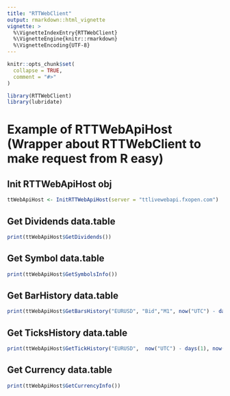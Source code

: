 ---
title: "RTTWebClient"
output: rmarkdown::html_vignette
vignette: >
  %\VignetteIndexEntry{RTTWebClient}
  %\VignetteEngine{knitr::rmarkdown}
  %\VignetteEncoding{UTF-8}
---

```{r, include = FALSE}
knitr::opts_chunk$set(
  collapse = TRUE,
  comment = "#>"
)
```

```{r setup, eval=FALSE}
library(RTTWebClient)
library(lubridate)
```

<!-- # Example of RTTWebApi methods (basic class) -->

<!-- ## Init Public(default) Client Obj (reference R class) -->
<!-- ```{r, eval=FALSE} -->
<!-- ttWebClient <- InitPublicWebClient(server = "ttlivewebapi.fxopen.com") -->
<!-- #or use InitPrivateWebClient(server = "ttlivewebapi.fxopen.com", port = 8443, id = "", key = "", secret = "") to set a private connect. Need set HMAC id, key and secret -->
<!-- ``` -->

<!-- ## Get Dividends data.table -->
<!-- ```{r, eval=FALSE} -->
<!-- print(ttWebClient$GetDividendsRawMethod()) -->
<!-- ``` -->

<!-- ## Get Symbol data.table -->
<!-- ```{r, eval=FALSE} -->
<!-- print(ttWebClient$GetSymbolsInfoRawMethod()) -->
<!-- ``` -->

<!-- ## Get BarHistory data.table -->
<!-- ```{r, eval=FALSE} -->
<!-- print(ttWebClient$GetBarRawMethod("EURUSD", "Bid","M1", round(as.double(now("UTC")) * 1000), count = -10)) -->
<!-- ``` -->

<!-- ## Get TickHistory data.table -->
<!-- ```{r, eval=FALSE} -->
<!-- print(ttWebClient$GetTicksRawMethod("EURUSD", round(as.double(now("UTC")) * 1000), count = -10)) -->
<!-- ``` -->


# Example of RTTWebApiHost (Wrapper about RTTWebClient to make request from R easy)

## Init RTTWebApiHost obj
```{r, eval=FALSE}
ttWebApiHost <- InitRTTWebApiHost(server = "ttlivewebapi.fxopen.com")
```

## Get Dividends data.table
```{r, eval=FALSE}
print(ttWebApiHost$GetDividends())
```

## Get Symbol data.table
```{r, eval=FALSE}
print(ttWebApiHost$GetSymbolsInfo())
```

## Get BarHistory data.table
```{r, eval=FALSE}
print(ttWebApiHost$GetBarsHistory("EURUSD", "Bid","M1", now("UTC") - days(1), now("UTC")))
```

## Get TicksHistory data.table
```{r, eval=FALSE}
print(ttWebApiHost$GetTickHistory("EURUSD",  now("UTC") - days(1), now("UTC")))
```

## Get Currency data.table
```{r, eval=FALSE}
print(ttWebApiHost$GetCurrencyInfo())
```
